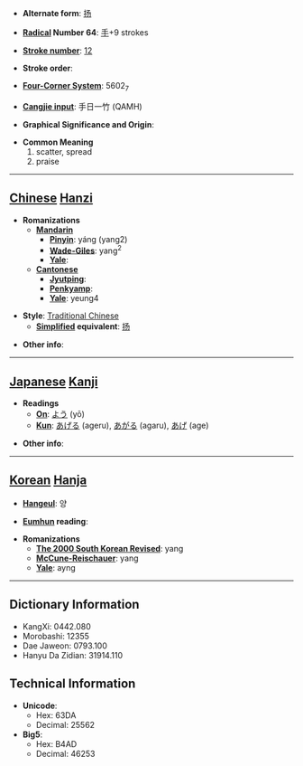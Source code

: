 * '''Alternate form''': [[扬]]

* '''[[Wiktionary:Chinese radical index| Radical]] Number 64''': [[Wiktionary:Chinese radical index 手|手]]+9 strokes

* '''[[Wiktionary:Chinese total strokes index|Stroke number]]''': [[Wiktionary:Chinese total strokes index 12|12]]

* '''Stroke order''': 

* '''[[Wiktionary:Chinese four corner index|Four-Corner System]]''': 5602<sub>7</sub>

* '''[[Wiktionary:Chinese Cangjie index|Cangjie input]]''': 手日一竹 (QAMH)

* '''Graphical Significance and Origin''': 

* '''Common Meaning'''
*#scatter, spread
*# praise


----

== [[Chinese]] [[Hanzi]] ==

* '''Romanizations'''
** '''[[Mandarin]]'''
*** '''[[Pinyin]]''': yáng (yang2)
*** '''[[Wade-Giles]]''': yang<sup>2</sup>
*** '''[[Yale]]''': 
** '''[[Cantonese]]'''
*** '''[[Jyutping]]''':
*** '''[[Penkyamp]]''': 
*** '''[[Yale]]''': yeung4

* '''Style''': [[Traditional Chinese]] 
** '''[[Simplified Chinese|Simplified]] equivalent''': [[扬]]

* '''Other info''': 

----

== [[Japanese]] [[Kanji]] ==

* '''Readings'''
** '''[[On]]''': [[よう]] (yō)
** '''[[Kun]]''': [[あげる]] (ageru), [[あがる]] (agaru), [[あげ]] (age)

* '''Other info''':  

----

== [[Korean]] [[Hanja]] ==

* '''[[Hangeul]]''': 양

* '''[[Eumhun]] reading''': 

* '''Romanizations'''
** '''[[The 2000 South Korean Revised Romanization|The 2000 South Korean Revised]]''': yang
** '''[[McCune-Reischauer]]''': yang
** '''[[Yale]]''': ayng

----

== Dictionary Information ==

* KangXi: 0442.080
* Morobashi: 12355
* Dae Jaweon: 0793.100
* Hanyu Da Zidian: 31914.110

== Technical Information ==

* '''Unicode''':
** Hex: 63DA
** Decimal: 25562
* '''Big5''':
** Hex: B4AD
** Decimal: 46253